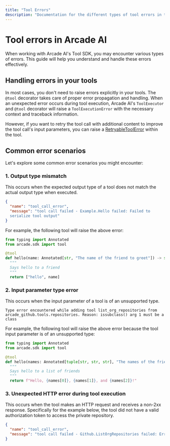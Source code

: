 ```yaml
---
title: "Tool Errors"
description: "Documentation for the different types of tool errors in the Arcade AI Tool SDK"
---
```


# Tool errors in Arcade AI

When working with Arcade AI's Tool SDK, you may encounter various types of errors. This guide will help you understand and handle these errors effectively.

## Handling errors in your tools

In most cases, you don't need to raise errors explicitly in your tools. The `@tool` decorator takes care of proper error propagation and handling. When an unexpected error occurs during tool execution, Arcade AI's `ToolExecutor` and `@tool` decorator will raise a `ToolExecutionError` with the necessary context and traceback information.

However, if you want to retry the tool call with additional content to improve the tool call's input parameters, you can raise a [RetryableToolError](/guides/toolsdk/retryable-tool-error) within the tool.

## Common error scenarios

Let's explore some common error scenarios you might encounter:

### 1. Output type mismatch

This occurs when the expected output type of a tool does not match the actual output type when executed.

```json
{
  "name": "tool_call_error",
  "message": "tool call failed - Example.Hello failed: Failed to
  serialize tool output"
}
```

For example, the following tool will raise the above error:

```python
from typing import Annotated
from arcade.sdk import tool

@tool
def hello(name: Annotated[str, "The name of the friend to greet"]) -> str:
  """
  Says hello to a friend
  """
  return ["hello", name]
```

### 2. Input parameter type error

This occurs when the input parameter of a tool is of an unsupported type.

```
Type error encountered while adding tool list_org_repositories from
arcade_github.tools.repositories. Reason: issubclass() arg 1 must be a class
```

For example, the following tool will raise the above error because the tool input parameter is of an unsupported type:

```python
from typing import Annotated
from arcade.sdk import tool

@tool
def hello(names: Annotated[tuple[str, str, str], "The names of the friends to greet"]) -> str:
  """
  Says hello to a list of friends
  """
  return f"Hello, {names[0]}, {names[1]}, and {names[2]}!"
```

### 3. Unexpected HTTP error during tool execution

This occurs when the tool makes an HTTP request and receives a non-2xx response. Specifically for the example below, the tool did not have a valid authorization token to access the private repository.

```json
{
  "name": "tool_call_error",
  "message": "tool call failed - Github.ListOrgRepositories failed: Error accessing 'https://api.github.com/orgs/a-private-org/repos': Failed to process request. Status code: 401"
}
```
